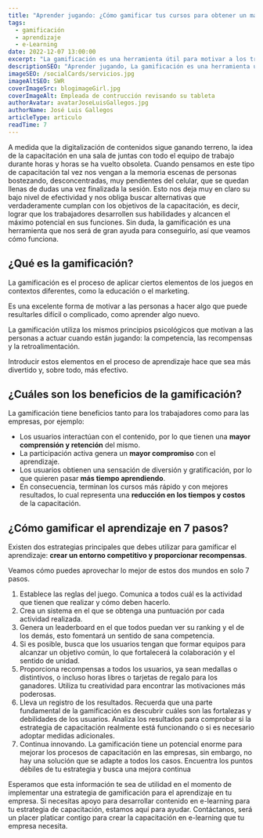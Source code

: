 ```yaml
---
title: "Aprender jugando: ¿Cómo gamificar tus cursos para obtener un mayor engagement?"
tags:
  - gamificación
  - aprendizaje
  - e-Learning
date: 2022-12-07 13:00:00
excerpt: "La gamificación es una herramienta útil para motivar a los trabajadores a adquirir nuevos conocimientos y mejorar sus habilidades. Esto se logra aplicando elementos de los juegos, como la competencia, las recompensas y la retroalimentación. Descubre todas las ventajas que la gamificación puede brindar a tu organización y aprende cómo implementarla."
descriptionSEO: "Aprender jugando, La gamificación es una herramienta útil para motivar a los trabajadores a adquirir nuevos conocimientos y mejorar sus habilidades. Esto se logra aplicando elementos de los juegos, como la competencia, las recompensas y la retroalimentación. Descubre todas las ventajas que la gamificación puede brindar a tu organización y aprende cómo implementarla."
imageSEO: /socialCards/servicios.jpg
imageAltSEO: SWR
coverImageSrc: blogimageGirl.jpg
coverImageAlt: Empleada de contrucción revisando su tableta
authorAvatar: avatarJoseLuisGallegos.jpg
authorName: José Luis Gallegos
articleType: articulo
readTime: 7
---
```


A medida que la digitalización de contenidos sigue ganando terreno, la idea de la capacitación en una sala de juntas con todo el equipo de trabajo durante horas y horas se ha vuelto obsoleta.
Cuando pensamos en este tipo de capacitación tal vez nos vengan a la memoria escenas de personas bostezando, desconcentradas, muy pendientes del celular, que se quedan llenas de dudas una vez finalizada la sesión.
Esto nos deja muy en claro su bajo nivel de efectividad y nos obliga buscar alternativas que verdaderamente cumplan con los objetivos de la capacitación, es decir, lograr que los trabajadores desarrollen sus habilidades y alcancen el máximo potencial en sus funciones.
Sin duda, la gamificación es una herramienta que nos será de gran ayuda para conseguirlo, así que veamos cómo funciona.

## ¿Qué es la gamificación?

La gamificación es el proceso de aplicar ciertos elementos de los juegos en contextos diferentes, como la educación o el marketing.

Es una excelente forma de motivar a las personas a hacer algo que puede resultarles difícil o complicado, como aprender algo nuevo.

La gamificación utiliza los mismos principios psicológicos que motivan a las personas a actuar cuando están jugando: la competencia, las recompensas y la retroalimentación.

Introducir estos elementos en el proceso de aprendizaje hace que sea más divertido y, sobre todo, más efectivo.

## ¿Cuáles son los beneficios de la gamificación?

La gamificación tiene beneficios tanto para los trabajadores como para las empresas, por ejemplo:

- Los usuarios interactúan con el contenido, por lo que tienen una **mayor comprensión y retención** del mismo.
- La participación activa genera un **mayor compromiso** con el aprendizaje.
- Los usuarios obtienen una sensación de diversión y gratificación, por lo que quieren pasar **más tiempo aprendiendo**.
- En consecuencia, terminan los cursos más rápido y con mejores resultados, lo cual representa una **reducción en los tiempos y costos** de la capacitación.

## ¿Cómo gamificar el aprendizaje en 7 pasos?

Existen dos estrategias principales que debes utilizar para gamificar el aprendizaje: **crear un entorno competitivo y proporcionar recompensas**.

Veamos cómo puedes aprovechar lo mejor de estos dos mundos en solo 7 pasos.

1. Establece las reglas del juego. Comunica a todos cuál es la actividad que tienen que realizar y cómo deben hacerlo.
2. Crea un sistema en el que se obtenga una puntuación por cada actividad realizada.
3. Genera un leaderboard en el que todos puedan ver su ranking y el de los demás, esto fomentará un sentido de sana competencia.
4. Si es posible, busca que los usuarios tengan que formar equipos para alcanzar un objetivo común, lo que fortalecerá la colaboración y el sentido de unidad.
5. Proporciona recompensas a todos los usuarios, ya sean medallas o distintivos, o incluso horas libres o tarjetas de regalo para los ganadores. Utiliza tu creatividad para encontrar las motivaciones más poderosas.
6. Lleva un registro de los resultados. Recuerda que una parte fundamental de la gamificación es descubrir cuáles son las fortalezas y debilidades de los usuarios. Analiza los resultados para comprobar si la estrategia de capacitación realmente está funcionando o si es necesario adoptar medidas adicionales.
7. Continua innovando. La gamificación tiene un potencial enorme para mejorar los procesos de capacitación en las empresas, sin embargo, no hay una solución que se adapte a todos los casos. Encuentra los puntos débiles de tu estrategia y busca una mejora continua

Esperamos que esta información te sea de utilidad en el momento de implementar una estrategia de gamificación para el aprendizaje en tu empresa.
Si necesitas apoyo para desarrollar contenido en e-learning para tu estrategia de capacitación, estamos aquí para ayudar. Contáctanos, será un placer platicar contigo para crear la capacitación en e-learning que tu empresa necesita.
